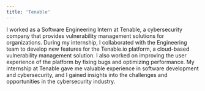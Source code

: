 ```yaml
---
title: 'Tenable'
---
```


I worked as a Software Engineering Intern at Tenable, a cybersecurity company that provides vulnerability management solutions for organizations. During my internship, I collaborated with the Engineering team to develop new features for the Tenable.io platform, a cloud-based vulnerability management solution. I also worked on improving the user experience of the platform by fixing bugs and optimizing performance. My internship at Tenable gave me valuable experience in software development and cybersecurity, and I gained insights into the challenges and opportunities in the cybersecurity industry.
